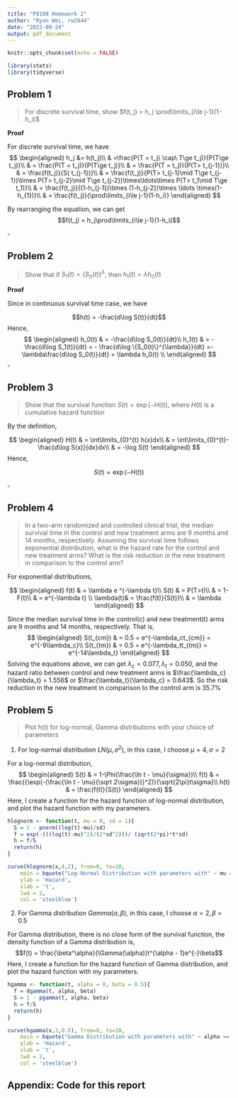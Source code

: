 ```yaml
---
title: "P8108 Homework 2"
author: "Ryan Wei, rw2844"
date: "2022-09-24"
output: pdf_document
---
```


```r
knitr::opts_chunk$set(echo = FALSE)
```

```r
library(stats)
library(tidyverse)
```

## Problem 1

> For discrete survival time, show $f(t_j) = h_j \prod\limits_{i\le j-1}(1-h_i)$

**Proof**

For discrete survival time, we have
$$
\begin{aligned}
h_j &= h(t_j)\\
& =\frac{P(T = t_j\ \cap\ T\ge t_j)}{P(T\ge t_j)}\\
& = \frac{P(T = t_j)}{P(T\ge t_j)}\\
& = \frac{P(T = t_j)}{P(T> t_{j-1})}\\
& = \frac{f(t_j)}{S( t_{j-1})}\\
& = \frac{f(t_j)}{P(T> t_{j-1}\mid T\ge t_{j-1})\times P(T> t_{j-2}\mid T\ge t_{j-2})\times\ldots\times P(T> t_1\mid T\ge t_1)}\\
& = \frac{f(t_j)}{(1-h_{j-1})\times (1-h_{j-2})\times \ldots \times(1-h_{1})}\\
& = \frac{f(t_j)}{\prod\limits_{i\le j-1}(1-h_i)}
\end{aligned}
$$

By rearranging the equation, we can get
$$f(t_j) = h_j\prod\limits_{i\le j-1}(1-h_i)$$

\hfill $\square$

## Problem 2

> Show that if $S_1(t) = \{S_0(t)\}^{\lambda}$, then $h_1(t) = \lambda h_0(t)$

**Proof**

Since in continuous survival time case, we have 

$$h(t) = -\frac{d\log S(t)}{dt}$$
Hence,
$$
\begin{aligned}
h_0(t) & = -\frac{d\log S_0(t)}{dt}\\
h_1(t) & = - \frac{d\log S_1(t)}{dt} = - \frac{d\log \{S_0(t)\}^{\lambda}}{dt} =- \lambda\frac{d\log S_0(t)}{dt} = \lambda h_0(t) \\
\end{aligned}
$$
\hfill $\square$


## Problem 3

> Show that the survival function $S(t) = \exp(-H(t))$, where $H(t)$ is a cumulative hazard function

By the definition,

$$
\begin{aligned}
H(t) & = \int\limits_{0}^{t} h(x)dx\\
& =  \int\limits_{0}^{t}-\frac{d\log S(x)}{dx}dx\\
& = -\log S(t)
\end{aligned}
$$
Hence, 

$$ S(t) = \exp(-H(t))$$

\hfill$\square$

## Problem 4

> In a two-arm randomized and controlled clinical trial, the median survival time in the control and new treatment arms are 9 months and 14 months, respectively. Assuming the survival time follows exponential distribution, what is the hazard rate for the control and new treatment arms? What is the risk reduction in the new treatment in comparison to the control arm?

For exponential distributions,

$$
\begin{aligned}
f(t) & = \lambda e ^{-\lambda t}\\
S(t) & = P(T>t)\\
& = 1-F(t)\\
& = e^{-\lambda t} \\
\lambda(t)& = \frac{f(t)}{S(t)}\\
& = \lambda
\end{aligned}
$$

Since the median survival time in the control(c) and new treatment(t) arms are 9 months and 14 months, respectively. That is,
$$
\begin{aligned}
S(t_{cm}) & = 0.5 = e^{-\lambda_ct_{cm}} = e^{-9\lambda_c}\\
S(t_{tm}) & = 0.5 = e^{-\lambda_tt_{tm}} = e^{-14\lambda_t}
\end{aligned}
$$
Solving the equations above, we can get $\lambda_c = 0.077, \lambda_t = 0.050$, and the hazard ratio between control and new treatment arms is $\frac{\lambda_c}{\lambda_t} =  1.556$ or $\frac{\lambda_t}{\lambda_c} =   0.643$. So the risk reduction in the new treatment in comparison to the control arm is $35.7\%$

## Problem 5

> Plot $h(t)$ for log-normal, Gamma distributions with your choice of parameters

1) For log-normal distribution $LN(\mu,\sigma^2)$, in this case, I choose $\mu = 4 ,\sigma = 2$

For a log-normal distribution,
$$
\begin{aligned}
S(t) & = 1-\Phi(\frac{\ln t - \mu}{\sigma})\\
f(t) & = \frac{{\exp(-(\frac{\ln t - \mu}{\sqrt 2\sigma})}^2)}{\sqrt{2\pi}t\sigma}\\
h(t) & = \frac{f(t)}{S(t)}
\end{aligned}
$$
Here, I create a function for the hazard function of log-normal distribution, and plot the hazard function with my parameters.

```r
hlognorm <- function(t, mu = 0, sd = 1){
  S = 1 - pnorm((log(t)-mu)/sd)
  f = exp(-(((log(t)-mu)^2)/(2*sd^2)))/ (sqrt(2*pi)*t*sd)
  h = f/S
  return(h)
}
```

```r
curve(hlognorm(x,4,2), from=0, to=20, 
    main = bquote("Log-Normal Distribution with parameters with" ~ mu == 4 ~ "," ~ sigma == 2),
    ylab = 'Hazard', 
    xlab = 't',
    lwd = 2, 
    col = 'steelblue') 
```

2) For Gamma distribution $Gamma(\alpha,\beta)$, in this case, I choose $\alpha = 2,\beta = 0.5$

For Gamma distribution, there is no close form of the survival function, the density function of a Gamma distribution is,
$$f(t) = \frac{\beta^\alpha}{\Gamma(\alpha)}t^{\alpha - 1}e^{-}\beta$$
Here, I create a function for the hazard function of Gamma distribution, and plot the hazard function with my parameters.

```r
hgamma <- function(t, alpha = 0, beta = 0.5){
  f = dgamma(t, alpha, beta)
  S = 1 - pgamma(t, alpha, beta)
  h = f/S
  return(h)
}
```

```r
curve(hgamma(x,2,0.5), from=0, to=20, 
    main = bquote("Gamma Distribution with parameters with" ~ alpha == 2 ~ "," ~ beta == 0.5), 
    ylab = 'Hazard', 
    xlab = 't',
    lwd = 2, 
    col = 'steelblue') 
```

## Appendix: Code for this report

```r
```

